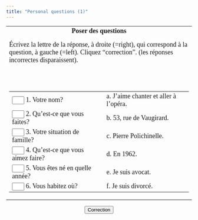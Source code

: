 ```yaml
---
title: "Personal questions (1)"
---
```


<form name=a action="" method=post>
   <center>
      <table cellpadding=6 width="100%" border=0>
         <tbody>
            <tr>
               <td>
                  <center>
                     <font face="Garamond" size="4"><b>Poser des questions</b> </font> 
                     <p align=left><font face="Garamond" size="4">Écrivez la lettre 
                        de la réponse, à droite (=right), qui correspond à la question, 
                        à gauche (=left). Cliquez "correction". (les réponses incorrectes 
                        disparaissent).</font>
                     </p>
                     <font face="Garamond" size="4"><br>
                     <br>
                     </font> 
                     <table width="90%">
                        <tbody>
                           <tr>
                              <td> <font face="Garamond" size="4"> 
                                 <input maxlength=1 size=1 name=0>
                                 1. Votre nom? </font>
                              </td>
                              <td><font face="Garamond" size="4">a. J'aime chanter et 
                                 aller à l'opéra. </font>
                              </td>
                           </tr>
                           <tr>
                              <td> <font face="Garamond" size="4"> 
                                 <input maxlength=1 size=1 name=1>
                                 2. Qu'est-ce que vous faites? </font>
                              </td>
                              <td><font face="Garamond" size="4">b. 53, rue de Vaugirard. 
                                 </font>
                              </td>
                           </tr>
                           <tr>
                              <td> <font face="Garamond" size="4"> 
                                 <input maxlength=1 size=1 name=2>
                                 3. Votre situation de famille? </font>
                              </td>
                              <td><font face="Garamond" size="4">c. Pierre Polichinelle. 
                                 </font>
                              </td>
                           </tr>
                           <tr>
                              <td> <font face="Garamond" size="4"> 
                                 <input maxlength=1 size=1 name=2>
                                 4. Qu'est-ce que vous aimez faire? </font>
                              </td>
                              <td><font face="Garamond" size="4">d. En 1962. </font></td>
                           </tr>
                           <tr>
                              <td> <font face="Garamond" size="4"> 
                                 <input maxlength=1 size=1 name=2>
                                 5. Vous êtes né en quelle année? </font>
                              </td>
                              <td><font face="Garamond" size="4">e. Je suis avocat. </font></td>
                           </tr>
                           <tr>
                              <td> <font face="Garamond" size="4"> 
                                 <input maxlength=1 size=1 name=2>
                                 6. Vous habitez où? </font>
                              </td>
                              <td><font face="Garamond" size="4">f. Je suis divorcé. </font></td>
                           </tr>
                        </tbody>
                     </table>
                  </center>
               </td>
            </tr>
         </tbody>
      </table>
   </center>
</form>
<center>
<form name=e action="" method=post>
   <center>
      <font face="Garamond" size="4"> 
      <input onClick=f() type=button value=Correction name=Button>
      </font> 
   </center>
</form>
<form name=incor action="" method=post>
   <font face="Garamond" size="4"> 
   <input type=hidden name=wrong>
   </font> 
</form>

 <script language=JavaScript>
var c = 0
b=new Array(12)
b[0]='c';
b[1]='e';
b[2]='f';
b[3]='a';
b[4]='d';
b[5]='b';
b[6]='';
b[7]='';
b[8]='';
b[9]='';
b[10]='';
b[11]='';
function f(){
var x = 0
ISWrong = 0
for (x=0; x<(document.a.elements.length); x++){
   if(document.a.elements[x].value!=""){
   document.a.elements[x].value = document.a.elements[x].value.toLowerCase()
   }
	if ((document.a.elements[x].value == b[x]) || (document.a.elements[x].value == b[x].toLowerCase())){
		}
	else {
		ISWrong = 1;
   if(document.a.elements[x].value!=""){
   z=x+1
  document.incor.wrong.value = document.incor.wrong.value+document.a.elements[x].value+" ne correspond pas à "+z+".  ";
  	}
		document.a.elements[x].value = '';
		}	
	}
if (ISWrong == 1) {
	Feedback = "Bien, mais il y a encore quelques erreurs."+" "+ document.incor.wrong.value;
 document.incor.wrong.value="";
	}
else {
	Feedback = "Bien! 100%!"
	}
alert(Feedback)
}</script>